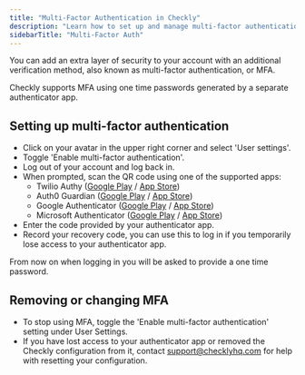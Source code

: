```yaml
---
title: "Multi-Factor Authentication in Checkly"
description: "Learn how to set up and manage multi-factor authentication for enhanced account security"
sidebarTitle: "Multi-Factor Auth"
---
```


You can add an extra layer of security to your account with an additional verification method, also known as multi-factor authentication, or MFA.

Checkly supports MFA using one time passwords generated by a separate authenticator app.

## Setting up multi-factor authentication

- Click on your avatar in the upper right corner and select 'User settings'.
- Toggle 'Enable multi-factor authentication'.
- Log out of your account and log back in.
- When prompted, scan the QR code using one of the supported apps:
    - Twilio Authy ([Google Play](https://play.google.com/store/apps/details?id=com.authy.authy) / [App Store](https://itunes.apple.com/us/app/authy/id494168017))
    - Auth0 Guardian ([Google Play](https://play.google.com/store/apps/details?id=com.auth0.guardian) / [App Store](https://itunes.apple.com/us/app/auth0-guardian/id1093447833))
    - Google Authenticator  ([Google Play](https://play.google.com/store/apps/details?id=com.google.android.apps.authenticator2) / [App Store](https://itunes.apple.com/us/app/google-authenticator/id388497605))
    - Microsoft Authenticator ([Google Play](https://play.google.com/store/apps/details?id=com.azure.authenticator) / [App Store](https://itunes.apple.com/us/app/microsoft-authenticator/id983156458))
- Enter the code provided by your authenticator app.
- Record your recovery code, you can use this to log in if you temporarily lose access to your authenticator app.

From now on when logging in you will be asked to provide a one time password.

## Removing or changing MFA

- To stop using MFA, toggle the 'Enable multi-factor authentication' setting under User Settings.
- If you have lost access to your authenticator app or removed the Checkly configuration from it, contact [support@checklyhq.com](mailto:support@checklyhq.com) for help with resetting your configuration.
